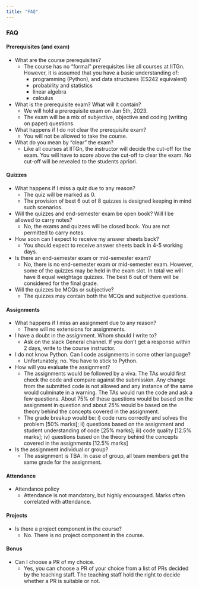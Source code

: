 ```yaml
---
title: "FAQ"
---
```


### FAQ

#### Prerequisites (and exam)

- What are the course prerequisites?
    - The course has no "formal" prerequisites like all courses at IITGn. However, it is assumed that you have a basic understanding of: 
        - programming (Python), and data structures (ES242 equivalent)
        - probability and statistics 
        - linear algebra 
        - calculus 
- What is the prerequisite exam? What will it contain?
    - We will hold a prerequisite exam on Jan 5th, 2023. 
    - The exam will be a mix of subjective, objective and coding (writing on paper) questions.
- What happens if I do not clear the prerequisite exam?
    - You will not be allowed to take the course.
- What do you mean by "clear" the exam?
    - Like all courses at IITGn, the instructor will decide the cut-off for the exam. You will have to score above the cut-off to clear the exam. No cut-off will be revealed to the students apriori.

#### Quizzes

- What happens if I miss a quiz due to any reason?
    - The quiz will be marked as 0.
    - The provision of best 6 out of 8 quizzes is designed keeping in mind such scenarios.
- Will the quizzes and end-semester exam be open book? Will I be allowed to carry notes?
    - No, the exams and quizzes will be closed book. You are not permitted to carry notes.
- How soon can I expect to receive my answer sheets back?
    - You should expect to receive answer sheets back in 4-5 working days.
- Is there an end-semester exam or mid-semester exam?
    - No, there is no end-semester exam or mid-semester exam. However, some of the quizzes may be held in the exam slot. In total we will have 8 equal weightage quizzes. The best 6 out of them will be considered for the final grade.
- Will the quizzes be MCQs or subjective?
    - The quizzes may contain both the MCQs and subjective questions.

#### Assignments
- What happens if I miss an assignment due to any reason?
    - There will no extensions for assignments.
- I have a doubt in the assignment. Whom should I write to?
    - Ask on the slack General channel. If you don't get a response within 2 days, write to the course instructor.
- I do not know Python. Can I code assignments in some other language?
    - Unfortunately, no. You have to stick to Python.
- How will you evaluate the assignment?
    - The assignments would be followed by a viva. The TAs would first check the code and compare against the submission. Any change from the submitted code is not allowed and any instance of the same would culminate in a warning. The TAs would run the code and ask a few questions. About 75% of these questions would be based on the assignment in question and about 25% would be based on the theory behind the concepts covered in the assignment. 
    - The grade breakup would be: i) code runs correctly and solves the problem [50% marks]; ii) questions based on the assignment and student understanding of code [25% marks]; iii) code quality [12.5% marks]; iv) questions based on the theory behind the concepts covered in the assignments [12.5% marks]
- Is the assignment individual or group?
    - The assignment is TBA. In case of group, all team members get the same grade for the assignment.

#### Attendance

- Attendance policy
    - Attendance is not mandatory, but highly encouraged. Marks often correlated with attendance. 

#### Projects

- Is there a project component in the course?
    - No. There is no project component in the course. 

#### Bonus

- Can I choose a PR of my choice.
    - Yes, you can choose a PR of your choice from a list of PRs decided by the teaching staff. The teaching staff hold the right to decide whether a PR is suitable or not.





